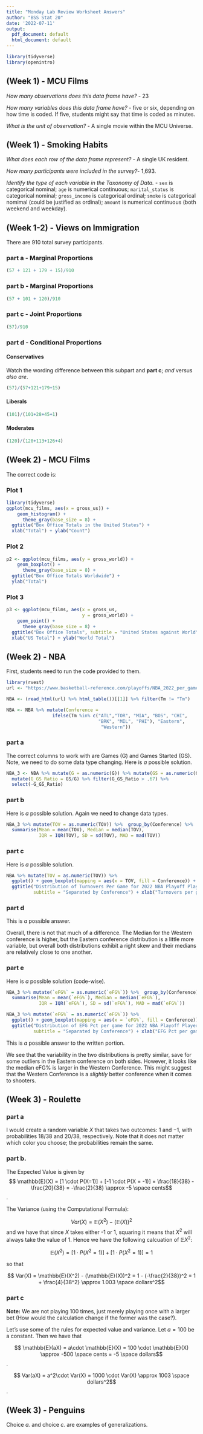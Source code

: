 ```yaml
---
title: "Monday Lab Review Worksheet Answers"
author: "BSS Stat 20"
date: '2022-07-11'
output:
  pdf_document: default
  html_document: default
---
```


```r
library(tidyverse)
library(openintro)
```

## (Week 1) - MCU Films

*How many observations does this data frame have?* -  23

*How many variables does this data frame have?* - five or six, depending on how time is coded. If five, students might say that time is coded as minutes.

*What is the unit of observation?*  - A single movie within the MCU Universe.

## (Week 1) - Smoking Habits

*What does each row of the data frame represent?*  - A single UK resident.
 
*How many participants were included in the survey?*- 1,693.

*Identify the type of each variable in the Taxonomy of Data.* - `sex` is categorical nominal; `age` is numerical continuous; `marital_status` is categorical nominal; `gross_income` is categorical ordinal; `smoke` is categorical nomimal (could be justified as ordinal); `amount` is numerical continuous (both weekend and weekday).

## (Week 1-2) - Views on Immigration

There are 910 total survey participants.

### part a - **Marginal Proportions**

```r
(57 + 121 + 179 + 15)/910
```

### part b - **Marginal Proportions**

```r
(57 + 101 + 120)/910
```

### part c - **Joint Proportions**

```r
(57)/910
```

### part d - **Conditional Proportions**

#### Conservatives

Watch the wording difference between this subpart and **part c**; *and* versus *also are*.

```r
(57)/(57+121+179+15)
```
#### Liberals

```r
(101)/(101+28+45+1)
```
#### Moderates

```r
(120)/(120+113+126+4)
```


## (Week 2) - MCU Films

The correct code is:

### Plot 1

```r
library(tidyverse)
ggplot(mcu_films, aes(x = gross_us)) +
    geom_histogram() +
      theme_gray(base_size = 8) +
  ggtitle("Box Office Totals in the United States") +
  xlab("Total") + ylab("Count")
```
  
### Plot 2

```r
p2 <- ggplot(mcu_films, aes(y = gross_world)) +
    geom_boxplot() +
      theme_gray(base_size = 8) +
  ggtitle("Box Office Totals Worldwide") +
  ylab("Total")
```

### Plot 3

```r
p3 <- ggplot(mcu_films, aes(x = gross_us,
                            y = gross_world)) +
    geom_point() +
      theme_gray(base_size = 8) +
  ggtitle("Box Office Totals", subtitle = "United States against World") +
  xlab("US Total") + ylab("World Total")
```


## (Week 2) - NBA

First, students need to run the code provided to them.

```r
library(rvest)
url <- "https://www.basketball-reference.com/playoffs/NBA_2022_per_game.html"

NBA <- (read_html(url) %>% html_table())[[1]] %>% filter(Tm != "Tm")
```

```r
NBA <- NBA %>% mutate(Conference = 
                 ifelse(Tm %in% c("ATL","TOR", "MIA", "BOS", "CHI",
                                  "BRK", "MIL", "PHI"), "Eastern",
                                   "Western"))
```

### part a

The correct columns to work with are Games (G) and Games Started (GS).
Note, we need to do some data type changing. Here is *a* possible solution.

```r
NBA_3 <- NBA %>% mutate(G = as.numeric(G)) %>% mutate(GS = as.numeric(GS)) %>%
  mutate(G_GS_Ratio = GS/G) %>% filter(G_GS_Ratio > .67) %>%
  select(-G_GS_Ratio)

```

### part b

Here is *a* possible solution. Again we need to change data types.

```r
NBA_3 %>% mutate(TOV = as.numeric(TOV)) %>%  group_by(Conference) %>% 
  summarise(Mean = mean(TOV), Median = median(TOV),
            IQR = IQR(TOV), SD = sd(TOV), MAD = mad(TOV))
```
### part c

Here is *a* possible solution.

```r
NBA %>% mutate(TOV = as.numeric(TOV)) %>% 
  ggplot() + geom_boxplot(mapping = aes(x = TOV, fill = Conference)) +
  ggtitle("Distribution of Turnovers Per Game for 2022 NBA Playoff Players",
          subtitle = "Separated by Conference") + xlab("Turnovers per game") + theme_light()

```

### part d

This is *a* possible answer.

Overall, there is not that much of a difference. The Median for the Western conference is higher, but the Eastern conference distribution is a little more variable, but overall both distributions exhibit a right skew and their medians are relatively close to one another.

### part e

Here is *a* possible solution (code-wise).

```r
NBA_3 %>% mutate(`eFG%` = as.numeric(`eFG%`)) %>%  group_by(Conference) %>% 
  summarise(Mean = mean(`eFG%`), Median = median(`eFG%`),
            IQR = IQR(`eFG%`), SD = sd(`eFG%`), MAD = mad(`eFG%`))
```


```r
NBA_3 %>% mutate(`eFG%` = as.numeric(`eFG%`)) %>% 
  ggplot() + geom_boxplot(mapping = aes(x = `eFG%`, fill = Conference)) +
  ggtitle("Distribution of EFG Pct per game for 2022 NBA Playoff Players",
          subtitle = "Separated by Conference") + xlab("EFG Pct per game ") + theme_light()

```

This is *a* possible answer to the written portion.

We see that the variability in the two distributions is pretty similar, save for some outliers in the Eastern conference on both sides. However, it looks like the median eFG% is larger in the Western Conference. This might suggest that the Western Conference is a *slightly* better conference when it comes to shooters. 

## (Week 3) - Roulette

### part a

I would create a random variable $X$ that takes two outcomes: $1$ and $-1$, with probabilities 18/38 and 20/38, respectively. Note that it does not matter which color you choose; the probabilities remain the same.

### part b.

The Expected Value is given by 
$$ \mathbb{E}(X) = [1 \cdot P(X=1)] + [-1 \cdot P(X = -1)]  = \frac{18}{38} - \frac{20}{38} = -\frac{2}{38} \approx -5 \space cents$$.

The Variance (using the Computational Formula):

$$ Var(X) = \mathbb{E}(X^2) - (\mathbb{E}(X))^2 $$
and we have that since $X$ takes either -1 or 1, squaring it means that $X^2$ will always take the value of 1. Hence we have the following calcuation of $\mathbb{E}{X^2}$:

$$ \mathbb{E}(X^2) = [1 \cdot P(X^2=1)] + [1 \cdot P(X^2 = 1)] = 1$$

so that 

$$ Var(X) = \mathbb{E}(X^2) - (\mathbb{E}(X))^2 = 1 - (-\frac{2}{38})^2 = 1 + \frac{4}{38^2} \approx 1.003 \space dollars^2$$

### part c

**Note:** We are not playing 100 times, just merely playing once with a larger bet (How would the calculation change if the former was the case?).

Let's use some of the rules for expected value and variance. Let $a = 100$ be a constant. Then we have that 

$$ \mathbb{E}(aX) =  a\cdot \mathbb{E}(X) = 100 \cdot \mathbb{E}(X)
\approx -500 \space cents = -5 \space dollars$$.

$$ Var(aX) =  a^2\cdot Var(X) = 1000 \cdot Var(X)
\approx 1003 \space dollars^2$$.



## (Week 3) - Penguins

Choice *a.* and choice *c.* are examples of generalizations. 
